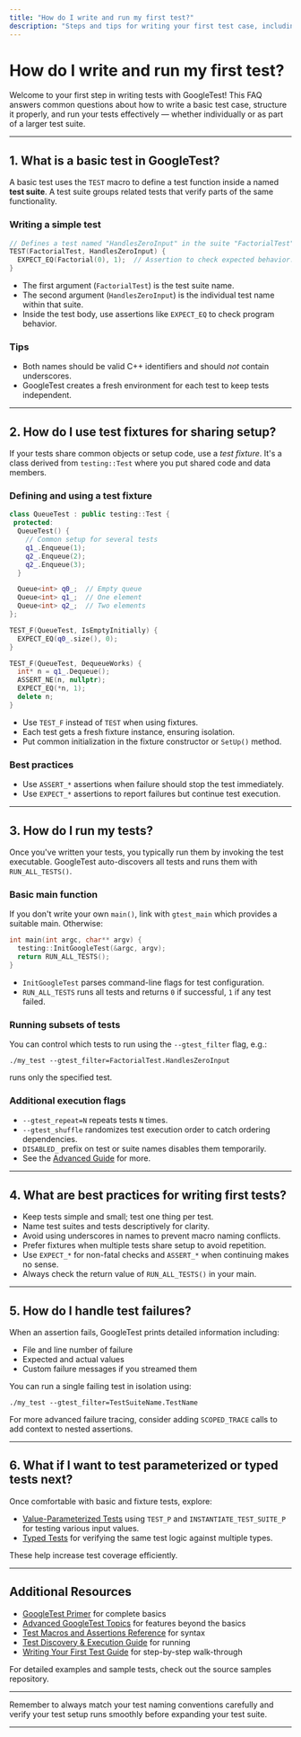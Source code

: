 ```yaml
---
title: "How do I write and run my first test?"
description: "Steps and tips for writing your first test case, including the use of test macros, best practices for structuring your tests, and methods for running tests either individually or as a suite."
---
```


# How do I write and run my first test?

Welcome to your first step in writing tests with GoogleTest! This FAQ answers common questions about how to write a basic test case, structure it properly, and run your tests effectively — whether individually or as part of a larger test suite.

---

## 1. What is a basic test in GoogleTest?

A basic test uses the `TEST` macro to define a test function inside a named **test suite**. A test suite groups related tests that verify parts of the same functionality.

### Writing a simple test

```cpp
// Defines a test named "HandlesZeroInput" in the suite "FactorialTest".
TEST(FactorialTest, HandlesZeroInput) {
  EXPECT_EQ(Factorial(0), 1);  // Assertion to check expected behavior.
}
```

- The first argument (`FactorialTest`) is the test suite name.
- The second argument (`HandlesZeroInput`) is the individual test name within that suite.
- Inside the test body, use assertions like `EXPECT_EQ` to check program behavior.

### Tips

- Both names should be valid C++ identifiers and should *not* contain underscores. 
- GoogleTest creates a fresh environment for each test to keep tests independent.

---

## 2. How do I use test fixtures for sharing setup?

If your tests share common objects or setup code, use a *test fixture*. It's a class derived from `testing::Test` where you put shared code and data members.

### Defining and using a test fixture

```cpp
class QueueTest : public testing::Test {
 protected:
  QueueTest() {
    // Common setup for several tests
    q1_.Enqueue(1);
    q2_.Enqueue(2);
    q2_.Enqueue(3);
  }

  Queue<int> q0_;  // Empty queue
  Queue<int> q1_;  // One element
  Queue<int> q2_;  // Two elements
};

TEST_F(QueueTest, IsEmptyInitially) {
  EXPECT_EQ(q0_.size(), 0);
}

TEST_F(QueueTest, DequeueWorks) {
  int* n = q1_.Dequeue();
  ASSERT_NE(n, nullptr);
  EXPECT_EQ(*n, 1);
  delete n;
}
```

- Use `TEST_F` instead of `TEST` when using fixtures.
- Each test gets a fresh fixture instance, ensuring isolation.
- Put common initialization in the fixture constructor or `SetUp()` method.

### Best practices

- Use `ASSERT_*` assertions when failure should stop the test immediately.
- Use `EXPECT_*` assertions to report failures but continue test execution.

---

## 3. How do I run my tests?

Once you've written your tests, you typically run them by invoking the test executable. GoogleTest auto-discovers all tests and runs them with `RUN_ALL_TESTS()`.

### Basic main function

If you don't write your own `main()`, link with `gtest_main` which provides a suitable main. Otherwise:

```cpp
int main(int argc, char** argv) {
  testing::InitGoogleTest(&argc, argv);
  return RUN_ALL_TESTS();
}
```

- `InitGoogleTest` parses command-line flags for test configuration.
- `RUN_ALL_TESTS` runs all tests and returns `0` if successful, `1` if any test failed.

### Running subsets of tests

You can control which tests to run using the `--gtest_filter` flag, e.g.: 

```
./my_test --gtest_filter=FactorialTest.HandlesZeroInput
```

runs only the specified test.

### Additional execution flags

- `--gtest_repeat=N` repeats tests `N` times.
- `--gtest_shuffle` randomizes test execution order to catch ordering dependencies.
- `DISABLED_` prefix on test or suite names disables them temporarily.
- See the [Advanced Guide](advanced.md#running-test-programs-advanced-options) for more.

---

## 4. What are best practices for writing first tests?

- Keep tests simple and small; test one thing per test.
- Name test suites and tests descriptively for clarity.
- Avoid using underscores in names to prevent macro naming conflicts.
- Prefer fixtures when multiple tests share setup to avoid repetition.
- Use `EXPECT_*` for non-fatal checks and `ASSERT_*` when continuing makes no sense.
- Always check the return value of `RUN_ALL_TESTS()` in your main.

---

## 5. How do I handle test failures?

When an assertion fails, GoogleTest prints detailed information including:

- File and line number of failure
- Expected and actual values
- Custom failure messages if you streamed them

You can run a single failing test in isolation using:

```
./my_test --gtest_filter=TestSuiteName.TestName
```

For more advanced failure tracing, consider adding `SCOPED_TRACE` calls to add context to nested assertions.

---

## 6. What if I want to test parameterized or typed tests next?

Once comfortable with basic and fixture tests, explore:

- [Value-Parameterized Tests](../advanced.md#value-parameterized-tests) using `TEST_P` and `INSTANTIATE_TEST_SUITE_P` for testing various input values.
- [Typed Tests](../advanced.md#typed-tests) for verifying the same test logic against multiple types.

These help increase test coverage efficiently.

---

## Additional Resources

- [GoogleTest Primer](primer.md) for complete basics
- [Advanced GoogleTest Topics](advanced.md) for features beyond the basics
- [Test Macros and Assertions Reference](reference/testing.md) for syntax
- [Test Discovery & Execution Guide](guides/getting_started/test_discovery_execution.md) for running
- [Writing Your First Test Guide](guides/getting_started/writing_first_tests.md) for step-by-step walk-through

For detailed examples and sample tests, check out the source samples repository.

---

<Tag href="/api-reference/core-testing-interfaces/test-macros-assertions" text="Test Macros and Assertions Reference" />
<Tag href="/guides/getting_started/writing_first_tests" text="Writing Your First Test Guide" />
<Tag href="/advanced.md#running-test-programs-advanced-options" text="Advanced Test Running Options" />

<Tip>
Remember to always match your test naming conventions carefully and verify your test setup runs smoothly before expanding your test suite.
</Tip>

---